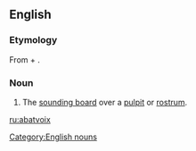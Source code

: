 ==English==

===Etymology===
From {{etyl|fr}} {{term|abattre||to beat down|lang=fr}} + {{term|voix||voice|lang=fr}}.

===Noun===
{{en-noun|abatvoixes}}

# The [[sounding board]] over a [[pulpit]] or [[rostrum]].

[[Category:English nouns]]

[[ru:abatvoix]]